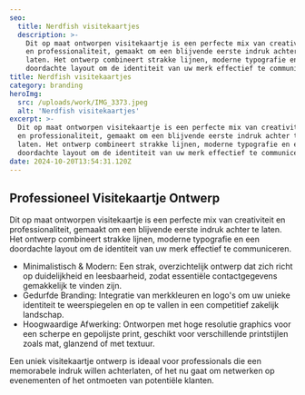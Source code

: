```yaml
---
seo:
  title: Nerdfish visitekaartjes
  description: >-
    Dit op maat ontworpen visitekaartje is een perfecte mix van creativiteit
    en professionaliteit, gemaakt om een blijvende eerste indruk achter te
    laten. Het ontwerp combineert strakke lijnen, moderne typografie en een
    doordachte layout om de identiteit van uw merk effectief te communiceren.
title: Nerdfish visitekaartjes
category: branding
heroImg: 
  src: /uploads/work/IMG_3373.jpeg
  alt: 'Nerdfish visitekaartjes'
excerpt: >-
  Dit op maat ontworpen visitekaartje is een perfecte mix van creativiteit
  en professionaliteit, gemaakt om een blijvende eerste indruk achter te
  laten. Het ontwerp combineert strakke lijnen, moderne typografie en een
  doordachte layout om de identiteit van uw merk effectief te communiceren.
date: 2024-10-20T13:54:31.120Z
---
```


## Professioneel Visitekaartje Ontwerp

Dit op maat ontworpen visitekaartje is een perfecte mix van creativiteit en professionaliteit, gemaakt om een blijvende eerste indruk achter te laten. Het ontwerp combineert strakke lijnen, moderne typografie en een doordachte layout om de identiteit van uw merk effectief te communiceren.

- Minimalistisch & Modern: Een strak, overzichtelijk ontwerp dat zich richt op duidelijkheid en leesbaarheid, zodat essentiële contactgegevens gemakkelijk te vinden zijn.
- Gedurfde Branding: Integratie van merkkleuren en logo's om uw unieke identiteit te weerspiegelen en op te vallen in een competitief zakelijk landschap.
- Hoogwaardige Afwerking: Ontworpen met hoge resolutie graphics voor een scherpe en gepolijste print, geschikt voor verschillende printstijlen zoals mat, glanzend of met textuur.

Een uniek visitekaartje ontwerp is ideaal voor professionals die een memorabele indruk willen achterlaten, of het nu gaat om netwerken op evenementen of het ontmoeten van potentiële klanten.

